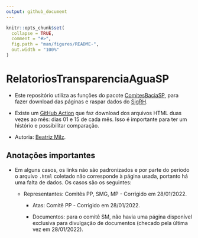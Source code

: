 ```yaml
---
output: github_document
---
```


<!-- README.md is generated from README.Rmd. Please edit that file -->

```r
knitr::opts_chunk$set(
  collapse = TRUE,
  comment = "#>",
  fig.path = "man/figures/README-",
  out.width = "100%"
)
```

# RelatoriosTransparenciaAguaSP

- Este repositório utiliza as funções do pacote [ComitesBaciaSP](https://github.com/beatrizmilz/ComitesBaciaSP), para fazer download das páginas e raspar dados do [SigRH](https://sigrh.sp.gov.br/).

- Existe um [GitHub Action](https://github.com/beatrizmilz/RelatoriosTransparenciaAguaSP/actions/workflows/executar-script-download-html.yaml) que faz download dos arquivos HTML duas vezes ao mês: dias 01 e 15 de cada mês. Isso é importante para ter um histório e possibilitar comparação.


- Autoria: [Beatriz Milz](https://github.com/beatrizmilz).

## Anotações importantes

- Em alguns casos, os links não são padronizados e por parte do período o arquivo `.html` coletado não corresponde à página usada, portanto há uma falta de dados. Os casos são os seguintes:

  - Representantes: Comitês PP, SMG, MP - Corrigido em 28/01/2022.
  
    - Atas: Comitê PP - Corrigido em 28/01/2022.
    
    - Documentos: para o comitê SM, não havia uma página disponível exclusiva para divulgação de documentos (checado pela última vez em 28/01/2022).
    
